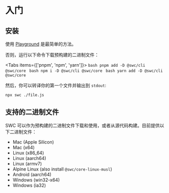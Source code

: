 
# 入门

## 安装

使用 [Playground](/playground) 是最简单的方法。

否则，运行以下命令下载预构建的二进制文件：

<Tabs items={['pnpm', 'npm', 'yarn']}>
  <Tab>
    ```bash
    pnpm add -D @swc/cli @swc/core
    ```
  </Tab>
    <Tab>
    ```bash
    npm i -D @swc/cli @swc/core
    ```
  </Tab>
    <Tab>
    ```bash
    yarn add -D @swc/cli @swc/core
    ```
  </Tab>
</Tabs>

然后，你可以转译你的第一个文件并输出到 `stdout`:

```bash
npx swc ./file.js
```

## 支持的二进制文件

SWC 可以作为预构建的二进制文件下载和使用，或者从源代码构建。目前提供以下二进制文件：

- Mac (Apple Silicon)
- Mac (x64)
- Linux (x86_64)
- Linux (aarch64)
- Linux (armv7)
- Alpine Linux (also install `@swc/core-linux-musl`)
- Android (aarch64)
- Windows (win32-x64)
- Windows (ia32)
